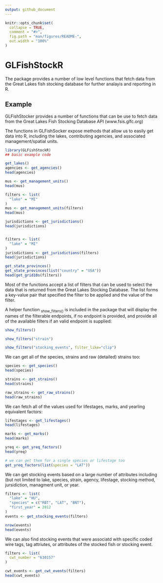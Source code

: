 ```yaml
---
output: github_document
---
```


<!-- README.md is generated from README.Rmd. Please edit that file -->

```r
knitr::opts_chunk$set(
  collapse = TRUE,
  comment = "#>",
  fig.path = "man/figures/README-",
  out.width = "100%"
)
```

# GLFishStockR

The package provides a number of low level functions that fetch data
from the Great Lakes fish stocking database for further analayis
and reporting in R.


## Example

GLFishStocker provides a number of functions that can be use to fetch
data from the Great Lakes Fish Stocking Database API (www.fsis.glfc.org)

The functions in GLFishSocker expose methods that allow us to easily
get data into R, including the lakes, contributing agencies, and
associated management/spatial units.

```r
library(GLFishStockR)
## basic example code

get_lakes()
agencies <- get_agencies()
head(agencies)

mus <- get_management_units()
head(mus)

filters <- list(
  "lake" = "MI"
)
mus <- get_management_units(filters)
head(mus)

jurisdictions <- get_jurisdictions()
head(jurisdictions)


filters <- list(
  "lake" = "MI"
)
jurisdictions <- get_jurisdictions(filters)
head(jurisdictions)

get_state_provinces()
get_state_provinces(list("country" = "USA"))
head(get_grid10s(filters))

```

Most of the functions accept a list of filters that can be used to
select the data that is returned from the Great Lakes Stocking
Database.  The list forms a key-value pair that specified the filter
to be applied and the value of the filter.

A helper function ~show_filters()~ is included in the package that
will display the names of the filterable endpoints, if no endpoint is
provided, and provide all of the available filters if an valid
endpoint is supplied:


```r

show_filters()

show_filters("strain")

show_filters("stocking_events", filter_like="clip")

```





We can get all of the species, strains and raw (detailed) strains too:

```r

species <- get_species()
head(species)

strains <- get_strains()
head(strains)

raw_strains <- get_raw_strains()
head(raw_strains)
```
We can fetch all of the values used for lifestages, marks, and yearling equivalent factors:

```r

lifestages <- get_lifestages()
head(lifestages)

marks <- get_marks()
head(marks)

yreq <- get_yreq_factors()
head(yreq)

# we can get them for a single species or lifestage too
get_yreq_factors(list(species = "LAT"))
```

We can get stocking events based on a large number of attributes
including (but not limited to lake, species, strain, agency,
lifestage, stocking method, jursidiction, managment unit, or year.

```r

filters <- list(
  "lake" = "HU",
  "species" = c("RBT", "LAT", "BNT"),
  "first_year" = 2012
)
events <- get_stocking_events(filters)

nrow(events)
head(events)
```

We can also find stocking events that were associatd with specific coded
wire tags, tag attriutes, or attributes of the stocked fish or stocking
event.

```r
filters <- list(
  cwt_number = "630157"
)

cwt_events <- get_cwt_events(filters)
head(cwt_events)
```
